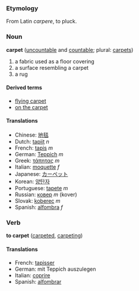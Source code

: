 === Etymology ===
From Latin ''carpere'', to pluck.

=== Noun ===
'''carpet''' ([[uncountable]] and [[countable]]; plural: [[carpets]])

# a fabric used as a floor covering
# a surface resembling a carpet
# a rug

====Derived terms====
*[[flying carpet]]
*[[on the carpet]]

==== Translations ====
*Chinese: [[地毯]]
*Dutch: [[tapijt]] ''n''
*French: [[tapis]] ''m''
*German: [[Teppich]] ''m''
*Greek: [[τάπητας]] ''m''
*Italian: [[moquette]] ''f''
*Japanese: [[カーペット]]
*Korean: [[양탄자]]
*Portuguese: [[tapete]] ''m''
*Russian: [[ковер]] ''m'' (kover)
*Slovak: [[koberec]] ''m''
*Spanish: [[alfombra]] ''f''

=== Verb ===
'''to carpet''' ([[carpeted]], [[carpeting]])

====Translations====
*French: [[tapisser]]
*German: mit Teppich auszulegen
*Italian: [[coprire]]
*Spanish: [[alfombrar]]